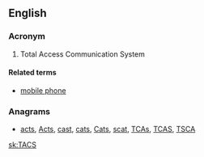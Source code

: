 ==English==

===Acronym===
{{rfc-header|Acronym}}
{{head|en|acronym}}

# Total Access Communication System

====Related terms====

* [[mobile phone]]

===Anagrams===
* [[acts#English|acts]], [[Acts#English|Acts]], [[cast#English|cast]], [[cats#English|cats]], [[Cats#English|Cats]], [[scat#English|scat]], [[TCAs#English|TCAs]], [[TCAS#English|TCAS]], [[TSCA#English|TSCA]]

[[sk:TACS]]